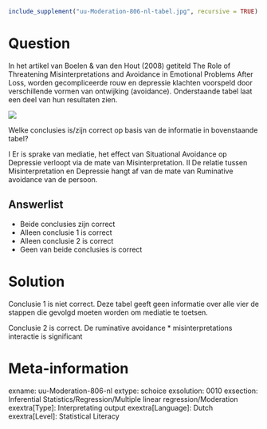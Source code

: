 ```{r, echo = FALSE, results = "hide"}
include_supplement("uu-Moderation-806-nl-tabel.jpg", recursive = TRUE)
```



Question
========
In het artikel van Boelen & van den Hout (2008) getiteld The Role of Threatening Misinterpretations and Avoidance in Emotional Problems After Loss, worden gecompliceerde rouw en depressie klachten voorspeld door verschillende vormen van ontwijking (avoidance). Onderstaande tabel laat een deel van hun resultaten zien. 

![](uu-Moderation-806-nl-tabel.jpg)

Welke conclusies is/zijn correct op basis van de informatie in bovenstaande tabel? 

I Er is sprake van mediatie, het effect van Situational Avoidance op Depressie verloopt via de mate van Misinterpretation. 
II De relatie tussen Misinterpretation en Depressie hangt af van de mate van Ruminative avoidance van de persoon.

Answerlist
----------
* Beide conclusies zijn correct
* Alleen conclusie 1 is correct
* Alleen conclusie 2 is correct
* Geen van beide conclusies is correct


Solution
========
Conclusie 1 is niet correct.
Deze tabel geeft geen informatie over alle vier de stappen die gevolgd moeten worden om mediatie te toetsen.

Conclusie 2 is correct.
De ruminative avoidance * misinterpretations interactie is significant


Meta-information
================
exname: uu-Moderation-806-nl
extype: schoice
exsolution: 0010
exsection: Inferential Statistics/Regression/Multiple linear regression/Moderation
exextra[Type]: Interpretating output
exextra[Language]: Dutch
exextra[Level]: Statistical Literacy